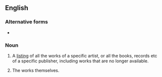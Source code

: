 ==English==

===Alternative forms===
* {{l|en|back catalog}} {{qualifier|US}}

===Noun===
{{en-noun}}

# A [[listing]] of all the works of a specific artist, or all the books, records etc of a specific publisher, including works that are no longer available.
# {{lb|en|informal}} The works themselves.